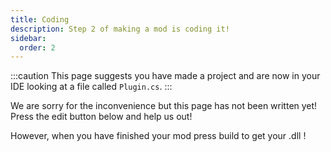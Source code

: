 ```yaml
---
title: Coding
description: Step 2 of making a mod is coding it!
sidebar:
  order: 2
---
```



:::caution
This page suggests you have made a project and are now in your IDE looking at a file called `Plugin.cs`.
:::

We are sorry for the inconvenience but this page has not been written yet! Press the edit button below and help us out!

However, when you have finished your mod press build to get your .dll !

<LinkCard
  title="Publishing your mod"
  href="/creating-a-mod/publishing"
  description="Upload your mod for everyone to download!"
/>